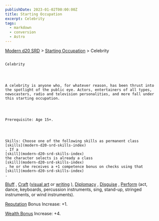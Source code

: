 ```yaml
---
publishDate: 2023-01-02T00:00:00Z
title: Starting Occupation
excerpt: Celebrity
tags:
  - markdown
  - conversion
  - Astro
---
```


[Modern d20 SRD](/#modernD20) > [Starting Occupation](modern-d20-srd-starting-occupation-index) > Celebrity

##

    Celebrity




    A celebrity is anyone who, for whatever reason, has been thrust into the spotlight of the public eye. Actors, entertainers of all types, newscasters, radio and television personalities, and more fall under this starting occupation.




    Prerequisite: Age 15+.




    Skills: Choose one of the following skills as permanent class
    [skills](modern-d20-srd-skills-index)
    . If a
    [skill](modern-d20-srd-skills-index)
    the character selects is already a class
    [skill](modern-d20-srd-skills-index)
    , he or she receives a +1 competence bonus on checks using that
    [skill](modern-d20-srd-skills-index)
    .

[Bluff](modern-d20-srd-skills-bluff)
,
[Craft](modern-d20-srd-skills-craft)
([visual art](modern-d20-srd-skills-craft-visual-art)
or
[writing](modern-d20-srd-skills-craft-writing)
),
[Diplomacy](modern-d20-srd-skills-diplomacy)
,
[Disguise](modern-d20-srd-skills-disguise)
,
[Perform](modern-d20-srd-skills-perform)
(act, dance,
keyboards, percussion instruments, sing, stand-up, stringed instruments, or
wind instruments).

[Reputation](modern-d20-srd-reputation-index)
Bonus Increase: +1.

[Wealth Bonus](modern-d20-srd-wealth-wealth-bonus)
Increase: +4.
